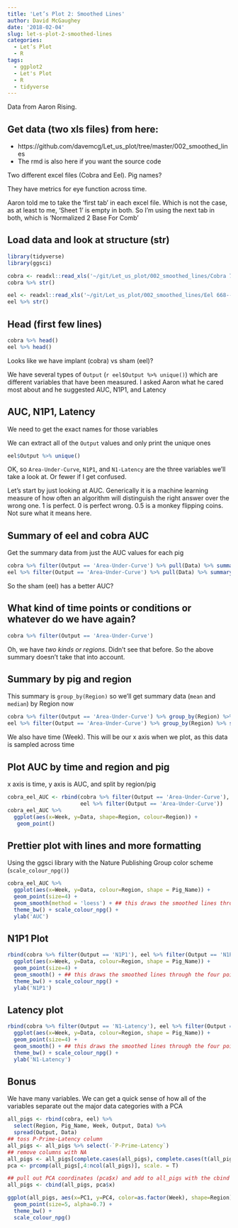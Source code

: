 ```yaml
---
title: 'Let’s Plot 2: Smoothed Lines'
author: David McGaughey
date: '2018-02-04'
slug: let-s-plot-2-smoothed-lines
categories:
  - Let’s Plot
  - R
tags:
  - ggplot2
  - Let's Plot
  - R
  - tidyverse
---
```


Data from Aaron Rising.

## Get data (two xls files) from here:
- https://github.com/davemcg/Let_us_plot/tree/master/002_smoothed_lines
- The rmd is also here if you want the source code 

Two different excel files (Cobra and Eel). Pig names?

They have metrics for eye function across time. 

Aaron told me to take the 'first tab' in each excel file. Which is not the case, as at least to me, 'Sheet 1' is empty in both. So I'm using the next tab in both, which is 'Normalized 2 Base For Comb'

## Load data and look at structure (str)
```r
library(tidyverse)
library(ggsci)

cobra <- readxl::read_xls('~/git/Let_us_plot/002_smoothed_lines/Cobra 749--_Normalized_Data_.xls', sheet = 'Normalized 2 Base For Comb')
cobra %>% str()

eel <- readxl::read_xls('~/git/Let_us_plot/002_smoothed_lines/Eel 668--_Normalized_Data_.xls', sheet = 'Normalized 2 Base For Comb')
eel %>% str()
```

## Head (first few lines)
```r
cobra %>% head()
eel %>% head()
```

Looks like we have implant (cobra) vs sham (eel)?

We have several types of `Output` (`r eel$Output %>% unique()`) which are different variables that have been measured. I asked Aaron what he cared most about and he suggested AUC, N1P1, and Latency

## AUC, N1P1, Latency
We need to get the exact names for those variables

We can extract all of the `Output` values and only print the unique ones
```r
eel$Output %>% unique()
```

OK, so `Area-Under-Curve`, `N1P1`, and `N1-Latency` are the three variables we'll take a look at. Or fewer if I get confused. 

Let's start by just looking at AUC. Generically it is a machine learning measure of how often an algorithm will distinguish the right answer over the wrong one. 1 is perfect. 0 is perfect wrong. 0.5 is a monkey flipping coins. Not sure what it means here.

## Summary of eel and cobra AUC
Get the summary data from just the AUC values for each pig
```r
cobra %>% filter(Output == 'Area-Under-Curve') %>% pull(Data) %>% summary()
eel %>% filter(Output == 'Area-Under-Curve') %>% pull(Data) %>% summary()
```

So the sham (eel) has a better AUC? 

## What kind of time points or conditions or whatever do we have again?
```r
cobra %>% filter(Output == 'Area-Under-Curve')
```

Oh, we have *two kinds or regions*. Didn't see that before. So the above summary doesn't take that into account. 

## Summary by pig and region
This summary is `group_by(Region)` so we'll get summary data (`mean` and `median`) by Region now
```r
cobra %>% filter(Output == 'Area-Under-Curve') %>% group_by(Region) %>% summarise(mean = mean(Data), median= median(Data))
eel %>% filter(Output == 'Area-Under-Curve') %>% group_by(Region) %>% summarise(mean = mean(Data), median= median(Data))
```


We also have time (Week). This will be our x axis when we plot, as this data is sampled across time

## Plot AUC by time and region and pig
x axis is time, y axis is AUC, and split by region/pig
```r
cobra_eel_AUC <- rbind(cobra %>% filter(Output == 'Area-Under-Curve'), 
                       eel %>% filter(Output == 'Area-Under-Curve'))
cobra_eel_AUC %>% 
  ggplot(aes(x=Week, y=Data, shape=Region, colour=Region)) + 
   geom_point()
```

## Prettier plot with lines and more formatting
Using the ggsci library with the Nature Publishing Group color scheme (`scale_colour_npg()`)
```r
cobra_eel_AUC %>% 
  ggplot(aes(x=Week, y=Data, colour=Region, shape = Pig_Name)) + 
  geom_point(size=4) + 
  geom_smooth(method = 'loess') + ## this draws the smoothed lines through the four points. It auto picks an algorithm that works. loess was used here
  theme_bw() + scale_colour_npg() +
  ylab('AUC') 
```

## N1P1 Plot
```r
rbind(cobra %>% filter(Output == 'N1P1'), eel %>% filter(Output == 'N1P1')) %>% 
  ggplot(aes(x=Week, y=Data, colour=Region, shape = Pig_Name)) + 
  geom_point(size=4) + 
  geom_smooth() + ## this draws the smoothed lines through the four points. It auto picks an algorithm that works. loess was used here
  theme_bw() + scale_colour_npg() +
  ylab('N1P1')
```

## Latency plot
```r
rbind(cobra %>% filter(Output == 'N1-Latency'), eel %>% filter(Output == 'N1-Latency')) %>% 
  ggplot(aes(x=Week, y=Data, colour=Region, shape = Pig_Name)) + 
  geom_point(size=4) + 
  geom_smooth() + ## this draws the smoothed lines through the four points. It auto picks an algorithm that works. loess was used here
  theme_bw() + scale_colour_npg() +
  ylab('N1-Latency')
```

## Bonus

We have many variables. We can get a quick sense of how all of the variables separate out the major data categories with a PCA
```r
all_pigs <- rbind(cobra, eel) %>% 
  select(Region, Pig_Name, Week, Output, Data) %>% 
  spread(Output, Data)
## toss P-Prime-Latency column
all_pigs <- all_pigs %>% select(-`P-Prime-Latency`)
## remove columns with NA
all_pigs <- all_pigs[complete.cases(all_pigs), complete.cases(t(all_pigs))]
pca <- prcomp(all_pigs[,4:ncol(all_pigs)], scale. = T)

## pull out PCA coordinates (pca$x) and add to all_pigs with the cbind
all_pigs <- cbind(all_pigs, pca$x)

ggplot(all_pigs, aes(x=PC1, y=PC4, color=as.factor(Week), shape=Region)) + 
  geom_point(size=5, alpha=0.7) + 
  theme_bw() + 
  scale_colour_npg() 
```

